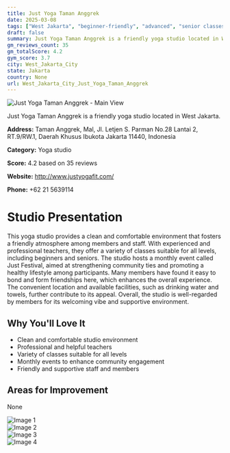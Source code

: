 ```yaml
---
title: Just Yoga Taman Anggrek
date: 2025-03-08
tags: ["West Jakarta", "beginner-friendly", "advanced", "senior classes", "atmosphere", "cleanliness", "West Jakarta City"]  
draft: false
summary: Just Yoga Taman Anggrek is a friendly yoga studio located in West Jakarta.
gm_reviews_count: 35
gm_totalScore: 4.2
gym_score: 3.7
city: West_Jakarta_City
state: Jakarta
country: None
url: West_Jakarta_City_Just_Yoga_Taman_Anggrek
---
```


<div className="aspect-[16/9] relative my-8">
  <img 
    src="https://lh5.googleusercontent.com/p/AF1QipN4lRqC0jLGBC8bjVRMW2pnwnD9mCn8fp3-c5y6=w1920-h1080-k-no"
    alt="Just Yoga Taman Anggrek - Main View"
    className="object-cover absolute inset-0 w-full h-full rounded-lg"
  />
</div>

Just Yoga Taman Anggrek is a friendly yoga studio located in West Jakarta.

**Address:** Taman Anggrek, Mal, Jl. Letjen S. Parman No.28 Lantai 2, RT.9/RW.1, Daerah Khusus Ibukota Jakarta 11440, Indonesia

**Category:** Yoga studio

**Score:** 4.2 based on 35 reviews

**Website:** http://www.justyogafit.com/

**Phone:** +62 21 5639114

# Studio Presentation

This yoga studio provides a clean and comfortable environment that fosters a friendly atmosphere among members and staff. With experienced and professional teachers, they offer a variety of classes suitable for all levels, including beginners and seniors. The studio hosts a monthly event called Just Festival, aimed at strengthening community ties and promoting a healthy lifestyle among participants. Many members have found it easy to bond and form friendships here, which enhances the overall experience. The convenient location and available facilities, such as drinking water and towels, further contribute to its appeal. Overall, the studio is well-regarded by members for its welcoming vibe and supportive environment.



## Why You'll Love It

- Clean and comfortable studio environment
- Professional and helpful teachers
- Variety of classes suitable for all levels
- Monthly events to enhance community engagement
- Friendly and supportive staff and members

## Areas for Improvement

None

<div className="grid grid-cols-1 xl:grid-cols-2 gap-4 my-8">
<div className="aspect-[4/3] relative"><img src="https://lh5.googleusercontent.com/p/AF1QipPyYr7eW--Xo54z7mi_L7TwYV0gWX985JAJdiZR=w1920-h1080-k-no" alt="Image 1" className="object-cover absolute inset-0 w-full h-full rounded-lg" /></div>
<div className="aspect-[4/3] relative"><img src="https://lh5.googleusercontent.com/p/AF1QipPWKuzqTBwrO-t8GGrL4D6jp95KdzTigMqLEvo-=w1920-h1080-k-no" alt="Image 2" className="object-cover absolute inset-0 w-full h-full rounded-lg" /></div>
<div className="aspect-[4/3] relative"><img src="https://lh5.googleusercontent.com/p/AF1QipNUKEs29HUFg4dcipoI3q1OqGonRF68vcn_bEI3=w1920-h1080-k-no" alt="Image 3" className="object-cover absolute inset-0 w-full h-full rounded-lg" /></div>
<div className="aspect-[4/3] relative"><img src="https://lh5.googleusercontent.com/p/AF1QipNCmQrrV69HmRurXVfxmk8eXFvtVMUp_wjHnxbG=w1920-h1080-k-no" alt="Image 4" className="object-cover absolute inset-0 w-full h-full rounded-lg" /></div>
</div>